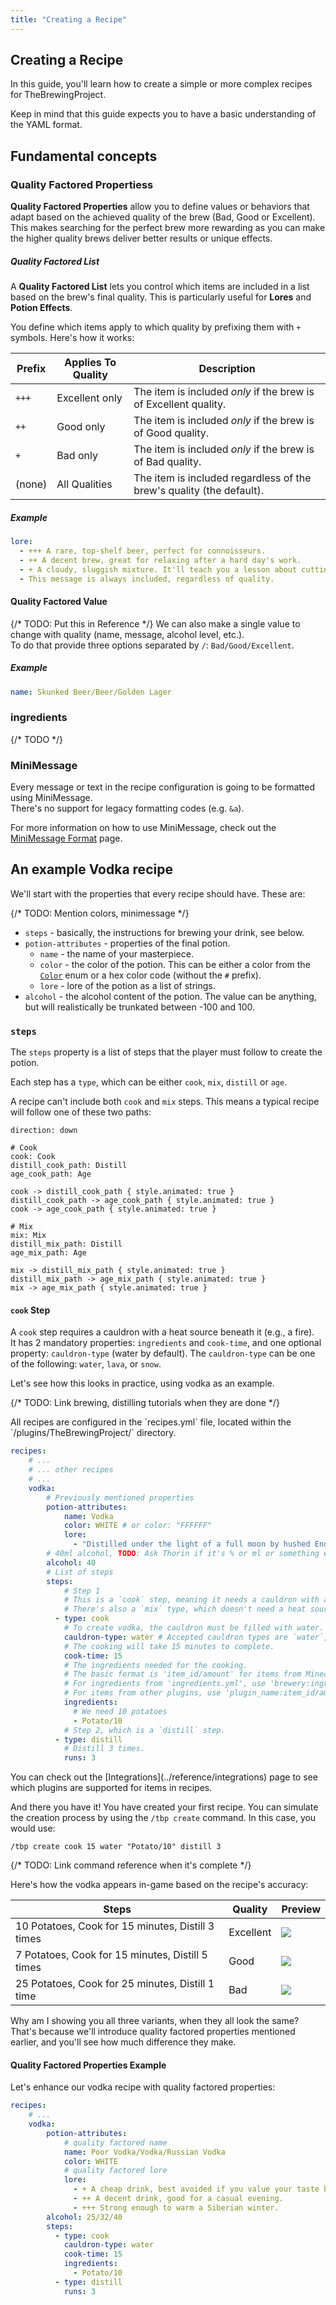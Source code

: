 ```yaml
---
title: "Creating a Recipe"
---
```



## Creating a Recipe

In this guide, you'll learn how to create a simple or more complex recipes for TheBrewingProject.

<Aside variant="warning" title="YAML Ain't Markup Language">
Keep in mind that this guide expects you to have a basic understanding of the YAML format.
</Aside>

## Fundamental concepts

### Quality Factored Propertiess

**Quality Factored Properties** allow you to define values or behaviors that adapt based on the achieved quality of the brew (Bad, Good or Excellent).  
This makes searching for the perfect brew more rewarding as you can make the higher quality brews deliver better results or unique effects.

##### Quality Factored List

A **Quality Factored List** lets you control which items are included in a list based on the brew's final quality. This is particularly useful for **Lores** and **Potion Effects**.

You define which items apply to which quality by prefixing them with `+` symbols. Here's how it works:

| Prefix | Applies To Quality | Description                                                                 |
|--------|--------------------|-----------------------------------------------------------------------------|
| `+++`  | Excellent only     | The item is included *only* if the brew is of Excellent quality.            |
| `++`   | Good only          | The item is included *only* if the brew is of Good quality.                 |
| `+`    | Bad only           | The item is included *only* if the brew is of Bad quality.                  |
| (none) | All Qualities      | The item is included regardless of the brew's quality (the default).        |

##### Example

```yaml
lore:
  - +++ A rare, top-shelf beer, perfect for connoisseurs.
  - ++ A decent brew, great for relaxing after a hard day's work.
  - + A cloudy, sluggish mixture. It'll teach you a lesson about cutting corners when brewing.
  - This message is always included, regardless of quality.
```

#### Quality Factored Value

{/* TODO: Put this in Reference */}
We can also make a single value to change with quality (name, message, alcohol level, etc.).  
To do that provide three options separated by `/`: `Bad/Good/Excellent`.

##### Example

```yaml
name: Skunked Beer/Beer/Golden Lager
```

### ingredients

{/* TODO */}

### MiniMessage

Every message or text in the recipe configuration is going to be formatted using MiniMessage.  
There's no support for legacy formatting codes (e.g. `&a`).

For more information on how to use MiniMessage, check out the [MiniMessage Format](https://docs.advntr.dev/minimessage/format) page.

## An example Vodka recipe

We'll start with the properties that every recipe should have. These are:

{/* TODO: Mention colors, minimessage */}

- `steps` - basically, the instructions for brewing your drink, see below.
- `potion-attributes` - properties of the final potion.
  - `name` - the name of your masterpiece. <Badge text="Quality Factored Value" variant="note" />
  - `color` - the color of the potion. This can be either a color from the [`Color`](https://jd.papermc.io/paper/1.21.5/org/bukkit/Color.html) enum or a hex color code (without the `#` prefix).
  - `lore` - lore of the potion as a list of strings. <Badge text="Quality Factored List" variant="note" />
- `alcohol` - the alcohol content of the potion. The value can be anything, but will realistically be trunkated between -100 and 100. <Badge text="Quality Factored Value" variant="note" />

### `steps`

The `steps` property is a list of steps that the player must follow to create the potion.

Each step has a `type`, which can be either `cook`, `mix`, `distill` or `age`.  

A recipe can't include both `cook` and `mix` steps. This means a typical recipe will follow one of these two paths:

```d2 sketch pad=50 animated
direction: down

# Cook
cook: Cook
distill_cook_path: Distill
age_cook_path: Age

cook -> distill_cook_path { style.animated: true }
distill_cook_path -> age_cook_path { style.animated: true }
cook -> age_cook_path { style.animated: true }

# Mix
mix: Mix
distill_mix_path: Distill
age_mix_path: Age

mix -> distill_mix_path { style.animated: true }
distill_mix_path -> age_mix_path { style.animated: true }
mix -> age_mix_path { style.animated: true }
```

#### `cook` Step

A `cook` step requires a cauldron with a heat source beneath it (e.g., a fire).  
It has 2 mandatory properties: `ingredients` and `cook-time`, and one optional property: `cauldron-type` (water by default).
The `cauldron-type` can be one of the following: `water`, `lava`, or `snow`.

Let's see how this looks in practice, using vodka as an example.

{/* TODO: Link brewing, distilling tutorials when they are done */}

<Aside variant="info" title="Recipe File">
All recipes are configured in the `recipes.yml` file, located within the `/plugins/TheBrewingProject/` directory.
</Aside>

```yaml title="recipes.yml"
recipes:
    # ...
    # ... other recipes
    # ...
    vodka:
        # Previously mentioned properties
        potion-attributes:
            name: Vodka
            color: WHITE # or color: "FFFFFF"
            lore:
              - "Distilled under the light of a full moon by hushed Endermen."
        # 40ml alcohol, TODO: Ask Thorin if it's % or ml or something else (or just 40).
        alcohol: 40
        # List of steps
        steps:
            # Step 1
            # This is a `cook` step, meaning it needs a cauldron with a heat source beneath it (e.g., a fire).
            # There's also a `mix` type, which doesn't need a heat source.
          - type: cook
            # To create vodka, the cauldron must be filled with water.
            cauldron-type: water # Accepted cauldron types are `water`, `lava`, and `snow`.
            # The cooking will take 15 minutes to complete.
            cook-time: 15
            # The ingredients needed for the cooking.
            # The basic format is 'item_id/amount' for items from Minecraft.
            # For ingredients from 'ingredients.yml', use 'brewery:ingredient_id/amount'.
            # For items from other plugins, use 'plugin_name:item_id/amount' (see note below).
            ingredients:
              # We need 10 potatoes
              - Potato/10
            # Step 2, which is a `distill` step.
          - type: distill
            # Distill 3 times.
            runs: 3
```

<Aside variant="info" title="Item Integrations">
You can check out the [Integrations](../reference/integrations) page to see which plugins are supported for items in recipes.
</Aside>

And there you have it! You have created your first recipe. You can simulate the creation process by using the `/tbp create` command. In this case, you would use:
```mcfunction
/tbp create cook 15 water "Potato/10" distill 3
```

{/* TODO: Link command reference when it's complete */}

Here's how the vodka appears in-game based on the recipe's accuracy:

| Steps | Quality | Preview |
|-------|---------|---------|
| 10 Potatoes, Cook for 15 minutes, Distill 3 times     | Excellent    | ![](@/assets/docs/for-server-owners/guides/creating-a-recipe/vodka-1-excellent.png) |
| 7 Potatoes, Cook for 15 minutes, Distill 5 times     | Good    | ![](@/assets/docs/for-server-owners/guides/creating-a-recipe/vodka-1-good.png) |
| 25 Potatoes, Cook for 25 minutes, Distill 1 time    | Bad    | ![](@/assets/docs/for-server-owners/guides/creating-a-recipe/vodka-1-bad.png) |

Why am I showing you all three variants, when they all look the same?
That's because we'll introduce quality factored properties mentioned earlier, and you'll see how much difference they make.

#### Quality Factored Properties Example

Let's enhance our vodka recipe with quality factored properties:

```yaml title="recipes.yml"
recipes:
    # ...
    vodka:
        potion-attributes:
            # quality factored name
            name: Poor Vodka/Vodka/Russian Vodka
            color: WHITE
            # quality factored lore
            lore:
              - + A cheap drink, best avoided if you value your taste buds.
              - ++ A decent drink, good for a casual evening.
              - +++ Strong enough to warm a Siberian winter.
        alcohol: 25/32/40
        steps:
          - type: cook
            cauldron-type: water
            cook-time: 15
            ingredients:
              - Potato/10
          - type: distill
            runs: 3
```
